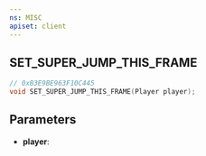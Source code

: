 ```yaml
---
ns: MISC
apiset: client
---
```

## SET_SUPER_JUMP_THIS_FRAME

```c
// 0xB3E9BE963F10C445
void SET_SUPER_JUMP_THIS_FRAME(Player player);
```


## Parameters
* **player**: